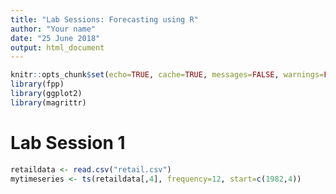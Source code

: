 ```yaml
---
title: "Lab Sessions: Forecasting using R"
author: "Your name"
date: "25 June 2018"
output: html_document
---
```


```r
knitr::opts_chunk$set(echo=TRUE, cache=TRUE, messages=FALSE, warnings=FALSE)
library(fpp)
library(ggplot2)
library(magrittr)
```

# Lab Session 1

```r
retaildata <- read.csv("retail.csv")
mytimeseries <- ts(retaildata[,4], frequency=12, start=c(1982,4))
```

